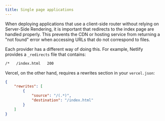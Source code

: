 ```yaml
---
title: Single page applications
---
```


When deploying applications that use a client-side router without relying on Server-Side Rendering, it is important that redirects to the index page are handled properly.
This prevents the CDN or hosting service from returning a "not found" error when accessing URLs that do not correspond to files.

Each provider has a different way of doing this.
For example, Netlify provides a `_redirects` file that contains:

```sh frame="none"
/*   /index.html   200
```

Vercel, on the other hand, requires a rewrites section in your `vercel.json`:

```json
{
	"rewrites": [
		{
			"source": "/(.*)",
			"destination": "/index.html"
		}
	]
}
```
